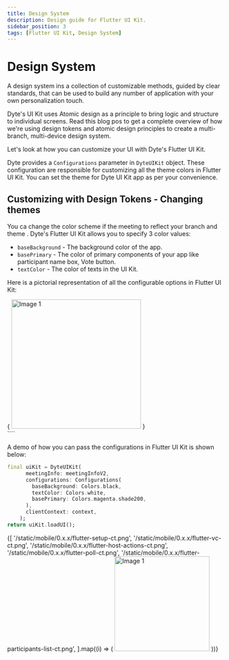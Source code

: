 ```yaml
---
title: Design System
description: Design guide for Flutter UI Kit.
sidebar_position: 3
tags: [Flutter UI Kit, Design System]
---
```


# Design System

A design system ins a collection of customizable methods, guided by clear standards, that can be used to build any number of application with your own personalization touch.

Dyte's UI Kit uses Atomic design as a principle to bring logic and structure to individual screens. Read this blog pos to get a complete overview of how we're using design tokens and atomic design principles to create a multi-branch, multi-device design system.

Let's look at how you can customize your UI with Dyte's Flutter UI Kit.

Dyte provides a `Configurations` parameter in `DyteUIKit` object. These configuration are responsible for customizing all the theme colors in Flutter UI Kit. You can set the theme for Dyte UI Kit app as per your convenience.

## Customizing with Design Tokens - Changing themes

You ca change the color scheme if the meeting to reflect your branch and theme . Dyte's Flutter UI Kit allows you to specify 3 color values:

- `baseBackground` - The background color of the app.
- `basePrimary` - The color of primary components of your app like participant name box, Vote button.
- `textColor` - The color of texts in the UI Kit.

Here is a pictorial representation of all the configurable options in Flutter UI Kit:

<div
  id="one"
  style={{
    display: 'flex',
    flexDirection: 'row',
    flexWrap: 'wrap',
    flex: '1 1 0',
    justifyContent: 'center',
  }}
>
  {
    <img
      src="/static/mobile/0.x.x/flutter-uikit-config.png"
      alt="Image 1"
      height="300"
      padding="10"
      margin="10 3"
      style={{ margin: '10px' }}
    />
  }
</div>
````

A demo of how you can pass the configurations in Flutter UI Kit is shown below:

```dart
final uiKit = DyteUIKit(
      meetingInfo: meetingInfoV2,
      configurations: Configurations(
        baseBackground: Colors.black,
        textColor: Colors.white,
        basePrimary: Colors.magenta.shade200,
      ),
      clientContext: context,
    );
return uiKit.loadUI();
```

<div
  style={{
    display: 'flex',
    flexDirection: 'row',
    flexWrap: 'wrap',
    flex: '1 1 0',
    justifyContent: 'center',
  }}
>
  {[
    '/static/mobile/0.x.x/flutter-setup-ct.png',
    '/static/mobile/0.x.x/flutter-vc-ct.png',
    '/static/mobile/0.x.x/flutter-host-actions-ct.png',
    '/static/mobile/0.x.x/flutter-poll-ct.png',
    '/static/mobile/0.x.x/flutter-participants-list-ct.png',
  ].map((i) => (
    <img
      src={i}
      alt="Image 1"
      width="220"
      style={{ margin: '10px', borderRadius: '8px' }}
    />
  ))}
</div>
